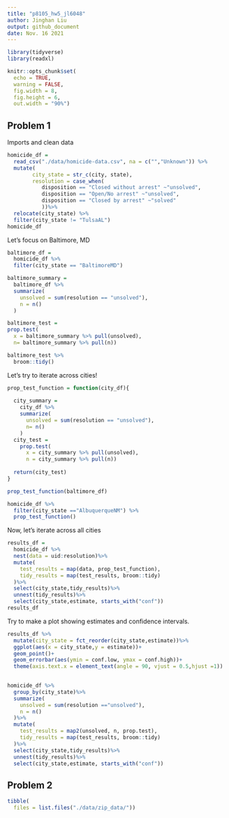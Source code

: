 ```yaml
---
title: "p8105_hw5_jl6048"
author: Jinghan Liu
output: github_document
date: Nov. 16 2021
---
```



```r
library(tidyverse)
library(readxl)

knitr::opts_chunk$set(
  echo = TRUE,
  warning = FALSE,
  fig.width = 8,
  fig.height = 6,
  out.width = "90%")
```


## Problem 1

Imports and clean data
```r
homicide_df =
  read_csv("./data/homicide-data.csv", na = c("","Unknown")) %>%
  mutate(
        city_state = str_c(city, state),
        resolution = case_when(
           disposition == "Closed without arrest" ~"unsolved",
           disposition == "Open/No arrest" ~"unsolved",
           disposition == "Closed by arrest" ~"solved"
           ))%>%
  relocate(city_state) %>%
  filter(city_state != "TulsaAL")
homicide_df
```

Let's focus on Baltimore, MD

```r
baltimore_df =
  homicide_df %>%
  filter(city_state == "BaltimoreMD")

baltimore_summary =
  baltimore_df %>%
  summarize(
    unsolved = sum(resolution == "unsolved"),
    n = n()
  )

baltimore_test =
prop.test(
  x = baltimore_summary %>% pull(unsolved),
  n= baltimore_summary %>% pull(n))

baltimore_test %>%
  broom::tidy()
```


Let's try to iterate across cities!
```r
prop_test_function = function(city_df){
  
  city_summary =
    city_df %>%
    summarize(
      unsolved = sum(resolution == "unsolved"),
      n= n()
    )
  city_test =
    prop.test(
      x = city_summary %>% pull(unsolved),
      n = city_summary %>% pull(n))
  
  return(city_test)
}

prop_test_function(baltimore_df)

homicide_df %>%
  filter(city_state =="AlbuquerqueNM") %>%
  prop_test_function()

```

Now, let's iterate across all cities
```r
results_df =
  homicide_df %>%
  nest(data = uid:resolution)%>%
  mutate(
    test_results = map(data, prop_test_function),
    tidy_results = map(test_results, broom::tidy)
  )%>%
  select(city_state,tidy_results)%>%
  unnest(tidy_results)%>%
  select(city_state,estimate, starts_with("conf"))
results_df
```


Try to make a plot showing estimates and confidence intervals.

```r
results_df %>%
  mutate(city_state = fct_reorder(city_state,estimate))%>%
  ggplot(aes(x = city_state,y = estimate))+
  geom_point()+
  geom_errorbar(aes(ymin = conf.low, ymax = conf.high))+
  theme(axis.text.x = element_text(angle = 90, vjust = 0.5,hjust =1))
  
```

```r
homicide_df %>%
  group_by(city_state)%>%
  summarize(
    unsolved = sum(resolution =="unsolved"),
    n = n()
  )%>%
  mutate(
    test_results = map2(unsolved, n, prop.test),
    tidy_results = map(test_results, broom::tidy)
  )%>%
  select(city_state,tidy_results)%>%
  unnest(tidy_results)%>%
  select(city_state,estimate, starts_with("conf"))
```



## Problem 2
```r
tibble(
  files = list.files("./data/zip_data/"))
```


